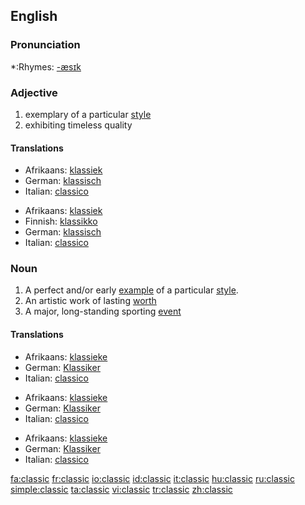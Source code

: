 ==English==

===Pronunciation===
*:Rhymes: [[Rhymes:English:-æsɪk|-æsɪk]]

===Adjective===
{{poop}}

# exemplary of a particular [[style]]
# exhibiting timeless quality

====Translations====
{{trans-top|exemplary of a particular style}}
*Afrikaans: [[klassiek]]
*German: [[klassisch]]
*Italian: [[classico]]
{{trans-mid}}
{{trans-bottom}}

{{trans-top|exhibiting timeless quality}}
*Afrikaans: [[klassiek]]
*Finnish: [[klassikko]]
*German: [[klassisch]]
*Italian: [[classico]]
{{trans-mid}}
{{trans-bottom}}

===Noun===
{{en-noun}}

# A perfect and/or early [[example]] of a particular [[style]].
# An artistic work of lasting [[worth]]
# A major, long-standing sporting [[event]]

====Translations====
{{trans-top|example}}
*Afrikaans: [[klassieke]]
*German: [[Klassiker]] {{m}}
*Italian: [[classico]] {{m}}
{{trans-mid}}
{{trans-bottom}}

{{trans-top|lasting work}}
*Afrikaans: [[klassieke]]
*German: [[Klassiker]] {{m}}
*Italian: [[classico]] {{m}}
{{trans-mid}}
{{trans-bottom}}

{{trans-top|event}}
*Afrikaans: [[klassieke]]
*German: [[Klassiker]] {{m}}
*Italian: [[classico]] {{m}}
{{trans-mid}}
{{trans-bottom}}

[[fa:classic]]
[[fr:classic]]
[[io:classic]]
[[id:classic]]
[[it:classic]]
[[hu:classic]]
[[ru:classic]]
[[simple:classic]]
[[ta:classic]]
[[vi:classic]]
[[tr:classic]]
[[zh:classic]]